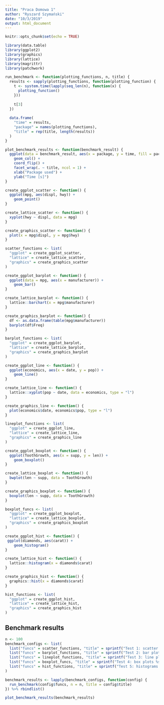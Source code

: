 ```yaml
---
title: "Praca Domowa 1"
author: "Ryszard Szymański"
date: "10/3/2019"
output: html_document
---
```


```r
knitr::opts_chunk$set(echo = TRUE)

library(data.table)
library(ggplot2)
library(graphics)
library(lattice)
library(magrittr)
library(patchwork)
```


```r
run_benchmark <- function(plotting_functions, n, title) {
  results <- sapply(plotting_functions, function(plotting_function) {
    t <- system.time(lapply(seq_len(n), function(x) {
      plotting_function()
    }))
    
    t[3]
  })
  
  data.frame(
    "time" = results,
    "package" = names(plotting_functions),
    "title" = rep(title, length(results))
  )
}

plot_benchmark_results <- function(benchmark_result) {
  ggplot(data = benchmark_result, aes(x = package, y = time, fill = package)) +
    geom_col() + 
    coord_flip() +
    facet_wrap(. ~ title, ncol = 1) +
    xlab("Package used") +
    ylab("Time [s]")
}
```


```r
create_ggplot_scatter <- function() {
  ggplot(mpg, aes(displ, hwy)) + 
    geom_point()
}

create_lattice_scatter <- function() {
  xyplot(hwy ~ displ, data = mpg)
}

create_graphics_scatter <- function() {
  plot(x = mpg$displ, y = mpg$hwy)
}

scatter_functions <- list(
  "ggplot" = create_ggplot_scatter,
  "lattice" = create_lattice_scatter,
  "graphics" = create_graphics_scatter
)
```

```r
create_ggplot_barplot <- function() {
  ggplot(data = mpg, aes(x = manufacturer)) +
    geom_bar()
}

create_lattice_barplot <- function() {
  lattice::barchart(x = mpg$manufacturer)
}

create_graphics_barplot <- function() {
  df <- as.data.frame(table(mpg$manufacturer))
  barplot(df$Freq)
}

barplot_functions <- list(
  "ggplot" = create_ggplot_barplot,
  "lattice" = create_lattice_barplot,
  "graphics" = create_graphics_barplot
)

```

```r
create_ggplot_line <- function() {
  ggplot(economics, aes(x = date, y = pop)) + 
    geom_line()
}

create_lattice_line <- function() {
  lattice::xyplot(pop ~ date, data = economics, type = "l")
}

create_graphics_line <- function() {
  plot(economics$date, economics$pop, type = "l")
}

lineplot_functions <- list(
  "ggplot" = create_ggplot_line,
  "lattice" = create_lattice_line,
  "graphics" = create_graphics_line
)
```

```r
create_ggplot_boxplot <- function() {
  ggplot(ToothGrowth, aes(x = supp, y = len)) + 
    geom_boxplot()
}

create_lattice_boxplot <- function() {
  bwplot(len ~ supp, data = ToothGrowth)
}

create_graphics_boxplot <- function() {
  boxplot(len ~ supp, data = ToothGrowth)
}

boxplot_funcs <- list(
  "ggplot" = create_ggplot_boxplot,
  "lattice" = create_lattice_boxplot,
  "graphics" = create_graphics_boxplot
)
```

```r
create_ggplot_hist <- function() {
 ggplot(diamonds, aes(carat)) +
    geom_histogram()
}

create_lattice_hist <- function() {
  lattice::histogram(x = diamonds$carat)
}

create_graphics_hist <- function() {
  graphics::hist(x = diamonds$carat)
}

hist_functions <- list(
  "ggplot" = create_ggplot_hist,
  "lattice" = create_lattice_hist,
  "graphics" = create_graphics_hist
)
```


## Benchmark results
```r
n <- 100
benchmark_configs <- list(
  list("funcs" = scatter_functions, "title" = sprintf("Test 1: scatter plots %s times", n)),
  list("funcs" = barplot_functions, "title" = sprintf("Test 2: bar plots %s times", n)),
  list("funcs" = lineplot_functions, "title" = sprintf("Test 3: line plots %s times", n)),
  list("funcs" = boxplot_funcs, "title" = sprintf("Test 4: box plots %s times", n)),
  list("funcs" = hist_functions, "title" = sprintf("Test 5: histograms %s times", n))
)

benchmark_results <- lapply(benchmark_configs, function(config) {
  run_benchmark(config$funcs, n = n, title = config$title)
}) %>% rbindlist()
```


```r
plot_benchmark_results(benchmark_results)
```